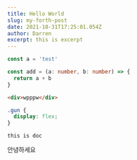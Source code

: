 ```yaml
---
title: Hello World
slug: my-forth-post
date: 2021-10-31T17:25:01.054Z
author: Darren
excerpt: this is excerpt
---
```


```js
const a = 'test'
```

```typescript
const add = (a: number, b: number) => {
  return a + b
}
```

```html
<div>wpppw</div>
```

```css
.gun {
  display: flex;
}
```

```doc
this is doc
```

안녕하세요
